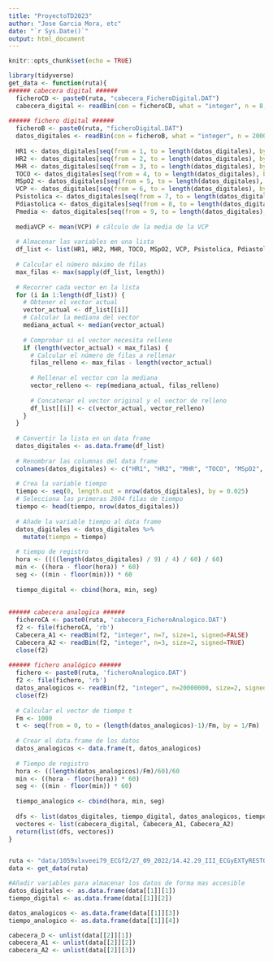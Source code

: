 ```yaml
---
title: "ProyectoTD2023"
author: "Jose Garcia Mora, etc"
date: "`r Sys.Date()`"
output: html_document
---
```


```r
knitr::opts_chunk$set(echo = TRUE)
```

```r
library(tidyverse)
get_data <- function(ruta){
###### cabecera digital ######
  ficheroCD <- paste0(ruta, "cabecera_FicheroDigital.DAT")
  cabecera_digital <- readBin(con = ficheroCD, what = "integer", n = 8, size = 1, signed = FALSE)
  
###### fichero digital ######
  ficheroB <- paste0(ruta, "ficheroDigital.DAT")
  datos_digitales <- readBin(con = ficheroB, what = "integer", n = 2000000, size = 1, signed = FALSE)
  
  HR1 <- datos_digitales[seq(from = 1, to = length(datos_digitales), by = 9)]
  HR2 <- datos_digitales[seq(from = 2, to = length(datos_digitales), by = 9)]
  MHR <- datos_digitales[seq(from = 3, to = length(datos_digitales), by = 9)]
  TOCO <- datos_digitales[seq(from = 4, to = length(datos_digitales), by = 9)]
  MSpO2 <- datos_digitales[seq(from = 5, to = length(datos_digitales), by = 9)]
  VCP <- datos_digitales[seq(from = 6, to = length(datos_digitales), by = 9)]
  Psistolica <- datos_digitales[seq(from = 7, to = length(datos_digitales), by = 9)]
  Pdiastolica <- datos_digitales[seq(from = 8, to = length(datos_digitales), by = 9)]
  Pmedia <- datos_digitales[seq(from = 9, to = length(datos_digitales), by = 9)]
  
  mediaVCP <- mean(VCP) # cálculo de la media de la VCP
  
  # Almacenar las variables en una lista
  df_list <- list(HR1, HR2, MHR, TOCO, MSpO2, VCP, Psistolica, Pdiastolica, Pmedia)
  
  # Calcular el número máximo de filas
  max_filas <- max(sapply(df_list, length))
  
  # Recorrer cada vector en la lista
  for (i in 1:length(df_list)) {
    # Obtener el vector actual
    vector_actual <- df_list[[i]]
    # Calcular la mediana del vector
    mediana_actual <- median(vector_actual)
    
    # Comprobar si el vector necesita relleno
    if (length(vector_actual) < max_filas) {
      # Calcular el número de filas a rellenar
      filas_relleno <- max_filas - length(vector_actual)
      
      # Rellenar el vector con la mediana
      vector_relleno <- rep(mediana_actual, filas_relleno)
      
      # Concatenar el vector original y el vector de relleno
      df_list[[i]] <- c(vector_actual, vector_relleno)
    }
  }
  
  # Convertir la lista en un data frame
  datos_digitales <- as.data.frame(df_list)
  
  # Renombrar las columnas del data frame
  colnames(datos_digitales) <- c("HR1", "HR2", "MHR", "TOCO", "MSpO2", "VCP", "Psistolica", "Pdiastolica", "Pmedia")
  
  # Crea la variable tiempo
  tiempo <- seq(0, length.out = nrow(datos_digitales), by = 0.025)
  # Selecciona las primeras 2604 filas de tiempo
  tiempo <- head(tiempo, nrow(datos_digitales))
  
  # Añade la variable tiempo al data frame
  datos_digitales <- datos_digitales %>%
    mutate(tiempo = tiempo)
  
  # tiempo de registro
  hora <- ((((length(datos_digitales) / 9) / 4) / 60) / 60)
  min <- ((hora - floor(hora)) * 60)
  seg <- ((min - floor(min))) * 60
  
  tiempo_digital <- cbind(hora, min, seg)
  
  
###### cabecera analogica ######
  ficheroCA <- paste0(ruta, 'cabecera_FicheroAnalogico.DAT')
  f2 <- file(ficheroCA, 'rb')
  Cabecera_A1 <- readBin(f2, "integer", n=7, size=1, signed=FALSE)
  Cabecera_A2 <- readBin(f2, "integer", n=3, size=2, signed=TRUE)
  close(f2)
  
###### fichero analógico ######
  fichero <- paste0(ruta, 'ficheroAnalogico.DAT')
  f2 <- file(fichero, 'rb')
  datos_analogicos <- readBin(f2, "integer", n=20000000, size=2, signed=TRUE)
  close(f2)
  
  # Calcular el vector de tiempo t
  Fm <- 1000
  t <- seq(from = 0, to = (length(datos_analogicos)-1)/Fm, by = 1/Fm)
  
  # Crear el data.frame de los datos
  datos_analogicos <- data.frame(t, datos_analogicos)
  
  # Tiempo de registro
  hora <- ((length(datos_analogicos)/Fm)/60)/60
  min <- ((hora - floor(hora)) * 60)
  seg <- ((min - floor(min)) * 60)
  
  tiempo_analogico <- cbind(hora, min, seg)
  
  dfs <- list(datos_digitales, tiempo_digital, datos_analogicos, tiempo_analogico)
  vectores <- list(cabecera_digital, Cabecera_A1, Cabecera_A2)
  return(list(dfs, vectores))
}


ruta <- "data/1059xlxveei79_ECGf2/27_09_2022/14.42.29_III_ECGyEXTyRESTO/"
data <- get_data(ruta)

#Añadir variables para almacenar los datos de forma mas accesible
datos_digitales <- as.data.frame(data[[1]][1])
tiempo_digital <- as.data.frame(data[[1]][2])

datos_analogicos <- as.data.frame(data[[1]][3])
tiempo_analogico <- as.data.frame(data[[1]][4])

cabecera_D <- unlist(data[[2]][1])
cabecera_A1 <- unlist(data[[2]][2])
cabecera_A2 <- unlist(data[[2]][3])


```


